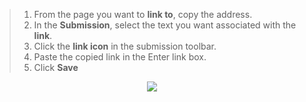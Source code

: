 
> 1. From the page you want to **link to**, copy the address.
> 1. In the **Submission**, select the text you want associated with the **link**.
> 1. Click the **link icon** in the submission toolbar.
> 1. Paste the copied link in the Enter link box.
> 1. Click **Save**

<center>
	<img src={useBaseUrl('/img/global/addLink.gif')} />
</center>
